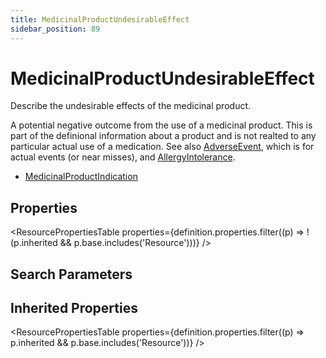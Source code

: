 ```yaml
---
title: MedicinalProductUndesirableEffect
sidebar_position: 89
---
```


# MedicinalProductUndesirableEffect

Describe the undesirable effects of the medicinal product.

  <Tabs queryString="intro-section">
  <TabItem value="usage" label="Usage" default>
    <div>   <a name="scope"></a>      <p>    A potential negative outcome from the use of a medicinal product.     This is part of the definional information about a product and is not realted to any particular actual use of a medication.    See also <a href="/docs/api/fhir/resources/adverseevent">AdverseEvent</a>, which is for actual events (or near misses), and <a href="/docs/api/fhir/resources/allergyintolerance">AllergyIntolerance</a>.   </p>  </div>
    </TabItem>
  
  
  <TabItem value="referencedBy" label="Referenced By">
    <ul><li><a href="/docs/api/fhir/resources/medicinalproductindication">MedicinalProductIndication</a></li></ul>
    </TabItem>
</Tabs>


## Properties

<ResourcePropertiesTable properties={definition.properties.filter((p) => !(p.inherited && p.base.includes('Resource')))} />

## Search Parameters

<SearchParamsTable searchParams={definition.searchParameters} />

## Inherited Properties

<ResourcePropertiesTable properties={definition.properties.filter((p) => p.inherited && p.base.includes('Resource'))} />


